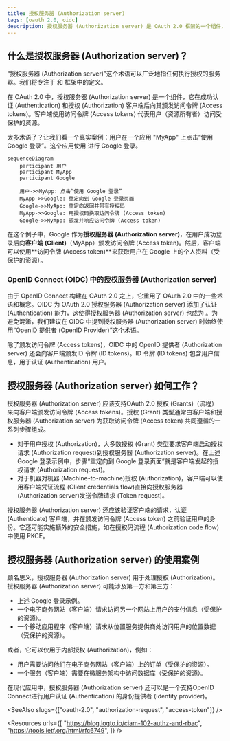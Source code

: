 ```yaml
---
title: 授权服务器 (Authorization server)
tags: [oauth 2.0, oidc]
description: 授权服务器 (Authorization server) 是 OAuth 2.0 框架的一个组件，在成功认证 (Authentication) 和授权 (Authorization) 后向客户端颁发访问令牌 (Access tokens)。在 OpenID Connect (OIDC) 中，它也是颁发 ID 令牌 (ID tokens) 给客户端的 OpenID 提供者 (OpenID Provider, OP)。
---
```


## 什么是授权服务器 (Authorization server)？

“授权服务器 (Authorization server)”这个术语可以广泛地指任何执行授权的服务器。我们将专注于 <Ref slug="oauth-2.0" /> 和 <Ref slug="openid-connect" /> 框架中的定义。

在 OAuth 2.0 中，授权服务器 (Authorization server) 是一个组件，它在成功认证 (Authentication) 和授权 (Authorization) 客户端后向其颁发<Ref slug="access-token">访问令牌 (Access tokens)</Ref>。客户端使用访问令牌 (Access tokens) 代表用户（资源所有者）访问受保护的资源。

太多术语了？让我们看一个真实案例：用户在一个应用 "MyApp" 上点击“使用 Google 登录”。这个应用使用 <Ref slug="authorization-code-flow" /> 进行 Google 登录。

```mermaid
sequenceDiagram
    participant 用户
    participant MyApp
    participant Google

    用户->>MyApp: 点击“使用 Google 登录”
    MyApp->>Google: 重定向到 Google 登录页面
    Google->>MyApp: 重定向返回并带有授权码
    MyApp->>Google: 用授权码换取访问令牌 (Access token)
    Google->>MyApp: 颁发并响应访问令牌 (Access token)
```

在这个例子中，Google 作为**授权服务器 (Authorization server)**，在用户成功登录后向**客户端 (Client)**（MyApp）颁发访问令牌 (Access token)。然后，客户端可以使用**访问令牌 (Access token)**来获取用户在 Google 上的个人资料（受保护的资源）。

### OpenID Connect (OIDC) 中的授权服务器 (Authorization server)

由于 OpenID Connect 构建在 OAuth 2.0 之上，它重用了 OAuth 2.0 中的一些术语和概念。OIDC 为 OAuth 2.0 授权服务器 (Authorization server) 添加了认证 (Authentication) 能力，这使得授权服务器 (Authorization server) 也成为 <Ref slug="openid-connect" headingId="openid-provider-op" />。为避免混淆，我们建议在 OIDC 中提到授权服务器 (Authorization server) 时始终使用“OpenID 提供者 (OpenID Provider)”这个术语。

除了颁发访问令牌 (Access tokens)，OIDC 中的 OpenID 提供者 (Authorization server) 还会向客户端颁发<Ref slug="id-token">ID 令牌 (ID tokens)</Ref>。ID 令牌 (ID tokens) 包含用户信息，用于认证 (Authentication) 用户。

## 授权服务器 (Authorization server) 如何工作？

授权服务器 (Authorization server) 应该支持<Ref slug="oauth-2.0-grant">OAuth 2.0 授权 (Grants)（流程）</Ref>来向客户端颁发访问令牌 (Access tokens)。授权 (Grant) 类型通常由客户端和授权服务器 (Authorization server) 为获取访问令牌 (Access token) 共同遵循的一系列步骤组成。

- 对于用户授权 (Authorization)，大多数授权 (Grant) 类型要求客户端启动<Ref slug="authorization-request">授权请求 (Authorization request)</Ref>到授权服务器 (Authorization server)。在上述 Google 登录示例中，步骤“重定向到 Google 登录页面”就是客户端发起的授权请求 (Authorization request)。
- 对于<Ref slug="machine-to-machine">机器对机器 (Machine-to-machine)</Ref>授权 (Authorization)，客户端可以使用<Ref slug="client-credentials-flow">客户端凭证流程 (Client credentials flow)</Ref>直接向授权服务器 (Authorization server)发送<Ref slug="token-request">令牌请求 (Token request)</Ref>。

授权服务器 (Authorization server) 还应该验证客户端的请求，认证 (Authenticate) 客户端，并在颁发访问令牌 (Access token) 之前验证用户的身份。它还可能实施额外的安全措施，如在<Ref slug="authorization-code-flow">授权码流程 (Authorization code flow)</Ref>中使用 <Ref slug="pkce">PKCE</Ref>。

## 授权服务器 (Authorization server) 的使用案例

顾名思义，授权服务器 (Authorization server) 用于处理<Ref slug="authorization">授权 (Authorization)</Ref>。授权服务器 (Authorization server) 可能涉及第一方和第三方：

- 上述 Google 登录示例。
- 一个电子商务网站（客户端）请求访问另一个网站上用户的支付信息（受保护的资源）。
- 一个移动应用程序（客户端）请求从位置服务提供商处访问用户的位置数据（受保护的资源）。

或者，它可以仅用于内部授权 (Authorization)，例如：

- 用户需要访问他们在电子商务网站（客户端）上的订单（受保护的资源）。
- 一个服务（客户端）需要在微服务架构中访问数据库（受保护的资源）。

在现代应用中，授权服务器 (Authorization server) 还可以是一个支持<Ref slug="openid-connect">OpenID Connect</Ref>进行用户认证 (Authentication) 的<Ref slug="identity-provider">身份提供者 (Identity provider)</Ref>。

<SeeAlso slugs={["oauth-2.0", "authorization-request", "access-token"]} />

<Resources
  urls={[
    "https://blog.logto.io/ciam-102-authz-and-rbac",
    "https://tools.ietf.org/html/rfc6749",
  ]}
/>
